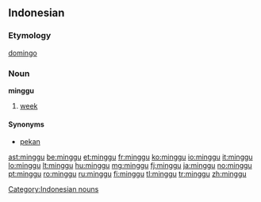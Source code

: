 {{also|Minggu}}
==Indonesian==

===Etymology===
{{etyl|pt|id}} [[domingo]]

===Noun===
'''minggu'''

# [[week]]

====Synonyms====
* [[pekan]]

[[Category:Indonesian nouns]]

[[ast:minggu]]
[[be:minggu]]
[[et:minggu]]
[[fr:minggu]]
[[ko:minggu]]
[[io:minggu]]
[[it:minggu]]
[[lo:minggu]]
[[lt:minggu]]
[[hu:minggu]]
[[mg:minggu]]
[[fj:minggu]]
[[ja:minggu]]
[[no:minggu]]
[[pt:minggu]]
[[ro:minggu]]
[[ru:minggu]]
[[fi:minggu]]
[[tl:minggu]]
[[tr:minggu]]
[[zh:minggu]]
